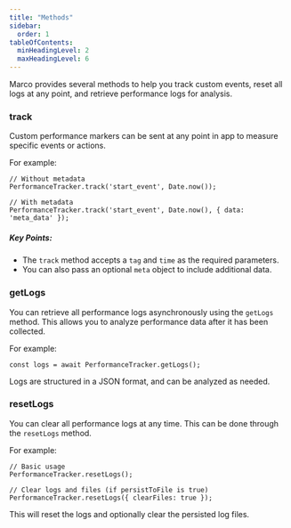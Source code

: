 ```yaml
---
title: "Methods"
sidebar:
  order: 1
tableOfContents:
  minHeadingLevel: 2
  maxHeadingLevel: 6
---
```


Marco provides several methods to help you track custom events, reset all logs at any point, and retrieve performance logs for analysis.

### track

Custom performance markers can be sent at any point in app to measure specific events or actions.

For example:

```tsx
// Without metadata
PerformanceTracker.track('start_event', Date.now());

// With metadata
PerformanceTracker.track('start_event', Date.now(), { data: 'meta_data' });
```

##### Key Points:
- The `track` method accepts a `tag` and `time` as the required parameters.
- You can also pass an optional `meta` object to include additional data.

### getLogs

You can retrieve all performance logs asynchronously using the `getLogs` method. This allows you to analyze performance data after it has been collected.

For example:

```tsx
const logs = await PerformanceTracker.getLogs();
```

Logs are structured in a JSON format, and can be analyzed as needed.

### resetLogs

You can clear all performance logs at any time. This can be done through the `resetLogs` method.

For example:

```tsx
// Basic usage
PerformanceTracker.resetLogs();

// Clear logs and files (if persistToFile is true)
PerformanceTracker.resetLogs({ clearFiles: true });
```

This will reset the logs and optionally clear the persisted log files.